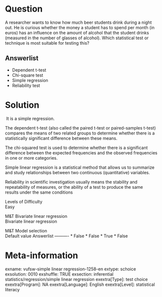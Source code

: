 Question
========
A researcher wants to know how much beer students drink during a night
out. He is curious whether the money a student has to spend per month
(in euros) has an influence on the amount of alcohol that the student
drinks (measured in the number of glasses of alcohol). Which statistical
test or technique is most suitable for testing this?

Answerlist
----------
* Dependent t-test
* Chi-square test
* Simple regression
* Reliability test

Solution
========





 It is a simple regression.  
  
The dependent t-test (also called the paired t-test or paired-samples
t-test) compares the means of two related groups to determine whether
there is a statistically significant difference between these means.  
  
The chi-squared test is used to determine whether there is a significant
difference between the expected frequencies and the observed frequencies
in one or more categories.  
  
Simple linear regression is a statistical method that allows us to
summarize and study relationships between two continuous (quantitative)
variables.  
  
Reliability in scientific investigation usually means the stability and
repeatability of measures, or the ability of a test to produce the same
results under the same conditions





Levels of Difficulty  
Easy

M&T Bivariate linear regression  
Bivariate linear regression

M&T Model selection  
Default value
Answerlist
----------
* False
* False
* True
* False

Meta-information
================
exname: vufsw-simple linear regression-1258-en
extype: schoice
exsolution: 0010
exshuffle: TRUE
exsection: inferential statistics/regression/simple linear regression
exextra[Type]: test choice
exextra[Program]: NA
exextra[Language]: English
exextra[Level]: statistical literacy

